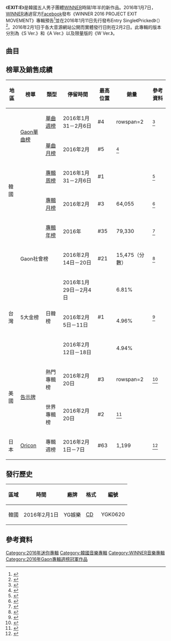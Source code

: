 {{Infobox album
| Name = EXIT:E
| Type = 迷你專輯
| Artist = [[WINNER|WINNER]]
| Cover =
| Released = {{Start date|2016|2|1}}
| Recorded = 2014年於[[首爾|首爾]]YG Studio
| Genre = [[韓國流行音樂|K-pop]]、[[嘻哈|嘻哈]]、[[R&B|R&B]]、[[Ballad|Ballad]]
| Length = 14:30
| Label = [[YG娛樂|YG娛樂]]
| Producer = [[姜昇潤|姜昇潤]]、[[南太鉉|南太鉉]]<br>[[宋旻浩|MINO]]、金旭成（{{lang|ko|깅욱진}}）
| Last album = [[2014_S/S_-Japan_Collection-|2014 S/S -Japan Collection-]]<br>（2014年）
| This album = '''EXIT:E'''<br>（2016年）
| Next album = [[EVERYD4Y|EVERYD4Y]]<br>（2018年）
| Misc =
{{Singles
  | Name = PRICKED（{{lang|ko|사랑가시}}）
  | Type = ep
  | Single 1 = PRICKED（{{lang|ko|사랑가시}}）
  | Single 1 date = {{start date|2016|01|11}}
}}
{{External music video|Type=ep|{{YouTube|OV9NJGTLm-4|SENTIMENTAL}}<br>{{YouTube|jBBy2p5EQhs|BABY BABY}}}}
}}
《'''EXIT:E'''》是韓國五人男子團體[[WINNER|WINNER]]時隔1年半的新作品。2016年1月7日，[[WINNER|WINNER]]通過官方[[Facebook|Facebook]]發布《WINNER 2016 PROJECT EXIT MOVEMENT》專輯預告<ref>{{cite web|url=http://idol001.com/news/winner/detail/5686dd58919dc682a2a8b456d/|title=WINNER回歸預告|date=2016-01-07|work=愛豆}}{{dead link|date=2017年11月 |bot=InternetArchiveBot |fix-attempted=yes }}</ref>並在2016年1月11日先行發布Entry Single《Pricked》（{{lang-ko|사랑가시}}）<ref>{{cite web|url=http://idol001.com/news/winner/detail/568f58637a117331628b510d/|title=WINNER EXIT MOVEMENT ENTRY SINGLE|date=2016-01-11|work=爱豆|accessdate=2016-01-20|archive-date=2019-02-16|archive-url=https://web.archive.org/web/20190216001404/https://idol001.com/news/winner/detail/568f58637a117331628b510d/|dead-url=no}}</ref>。2016年2月1日于各大音源網站公開而實體發行日則在2月2日。此專輯的版本分別為《S Ver.》和《A Ver.》以及限量版的《W Ver.》。

== 曲目 ==
{{Track listing
| collapsed = no
| headline =全部版本<ref>{{cite web|url=http://idol001.com/news/winner/detail/569dc93a7a1173982a8b66a4/|title=《EXIT:E》曲目|date=2016-01-19|work=爱豆|accessdate=2016-01-20|archive-date=2019-02-16|archive-url=https://web.archive.org/web/20190216001404/https://idol001.com/news/winner/detail/569dc93a7a1173982a8b66a4/|dead-url=no}}</ref><ref>{{cite web|url=http://www.melon.com/album/detail.htm?albumId=2661204|title=MelOn上的《EXIT:E》介紹|date=2016-01-19|work=MelOn|accessdate=2016-04-12|archive-date=2016-04-05|archive-url=https://web.archive.org/web/20160405042635/http://www.melon.com/album/detail.htm?albumId=2661204|dead-url=no}}</ref>
| extra_column =
| total_length = 18:10
| all_writing =
| all_lyrics =
| all_music =

| title1 = '''BABY BABY'''
| lyrics1 = [[南太鉉|南太鉉]]、[[MINO|MINO]]、[[李昇勳|李昇勳]]
| music1 = 南太鉉
| length1 = 4:06
| title2 = '''SENTIMENTAL （{{lang|ko|센치해}}）'''
| lyrics2 = 南太鉉、MINO、李昇勳
| music2 = 南太鉉、UK JIN KANG
| length2 = 3:28
| title3 = IMMATURE（{{lang|ko|철없어}}）
| length3 = 3:12
| lyrics3 = 姜昇潤、MINO、李昇勳
| music3 = 姜昇潤、UK JIN KANG
| title4 = I'M YOUNG（{{lang|ko|좋더라}}）
| note4 = 太鉉獨唱
| length4 = 3:33
| lyrics4 = 南太鉉
| music4 = 南太鉉、ROVIN
| title5 = PRICKED（{{lang|ko|사랑가시}}）
| note5 = MINO、太鉉合唱
| length5 = 3:51
| lyrics5 = MINO
| music5 = MINO、UK JIN KANG
}}

== 榜單及銷售成績 ==

{| class="wikitable" style="text-align:center; width:800px"
|-
!地區!!榜單!!類型!!停留時間!!最高位置!!銷量!!參考資料
|-
| rowspan=6|韓國
| rowspan=2|[[Gaon單曲榜|Gaon單曲榜]] || [[2015年Gaon單曲冠軍作品列表|單曲週榜]] || 2016年1月31－2月6日 || #4 ||rowspan=2 {{n/a}} || <ref>{{cite web|url=http://www.gaonchart.co.kr/main/section/chart/online.gaon?nationGbn=T&serviceGbn=ALL&targetTime=06&hitYear=2016&termGbn=week|title=2016년 06주차 Digital Chart|work=Gaon Album Charts|accessdate=2016-03-25|language=ko|archive-date=2016-03-13|archive-url=https://web.archive.org/web/20160313055148/http://gaonchart.co.kr/main/section/chart/online.gaon?nationGbn=T&serviceGbn=ALL&targetTime=06&hitYear=2016&termGbn=week|dead-url=no}}</ref>
|-
| [[2015年Gaon單曲冠軍作品列表|單曲月榜]] || 2016年2月 || #5 || <ref>{{cite web|url=http://www.gaonchart.co.kr/main/section/chart/online.gaon?nationGbn=T&serviceGbn=ALL&targetTime=02&hitYear=2016&termGbn=month|title=2016년 02월 Digital Chart|work=Gaon Album Charts|accessdate=2016-03-25|language=ko|archive-date=2016-03-11|archive-url=https://web.archive.org/web/20160311023102/http://gaonchart.co.kr/main/section/chart/online.gaon?nationGbn=T&serviceGbn=ALL&targetTime=02&hitYear=2016&termGbn=month|dead-url=no}}</ref>
|-
| rowspan=3|{{link-en|Gaon專輯榜|Gaon Album Chart}} || [[2016年Gaon專輯冠軍作品列表|專輯周榜]] || 2016年1月31－2月6日 || #1 || {{n/a|無資料}} || <ref>{{cite web|url=http://www.gaonchart.co.kr/main/section/chart/album.gaon?nationGbn=T&serviceGbn=&targetTime=06&hitYear=2016&termGbn=week|title=2016년 06주차 Album Chart|work=Gaon Album Charts|accessdate=2016-03-25|language=ko|archive-date=2017-04-05|archive-url=https://web.archive.org/web/20170405010923/http://gaonchart.co.kr/main/section/chart/album.gaon?nationGbn=T&serviceGbn=&targetTime=06&hitYear=2016&termGbn=week|dead-url=no}}</ref>
|-
|[[2016年Gaon專輯冠軍作品列表|專輯月榜]] || 2016年2月 || #3 || 64,055 || <ref>{{cite web|url=http://www.gaonchart.co.kr/main/section/chart/album.gaon?nationGbn=T&serviceGbn=&termGbn=month|title=2016년 02월 Album Chart|work=Gaon Album Charts|accessdate=2016-03-25|language=ko|archive-date=2020-01-15|archive-url=https://web.archive.org/web/20200115125441/http://gaonchart.co.kr/main/section/chart/album.gaon?nationGbn=T&serviceGbn=&termGbn=month|dead-url=no}}</ref>
|-
|[[2016年Gaon專輯冠軍作品列表|專輯年榜]]||2016年||#35||79,330|| <ref>{{cite web|url=http://gaonchart.co.kr/main/section/chart/album.gaon?nationGbn=T&serviceGbn=&targetTime=2016&hitYear=2016&termGbn=year|title=2016년 Album Chart|work=Gaon Album Charts|accessdate=2017-01-14|language=ko|archive-date=2017-08-01|archive-url=https://web.archive.org/web/20170801083330/http://gaonchart.co.kr/main/section/chart/album.gaon?nationGbn=T&serviceGbn=&targetTime=2016&hitYear=2016&termGbn=year|dead-url=no}}</ref>
|-
| colspan=2| Gaon社會榜 || 2016年2月14日－20日 || #21 || 15,475（分數） || <ref>{{cite web|url=http://www.gaonchart.co.kr/main/section/chart/social.gaon|title=gaon chart Social Chart|work=Gaon Album Charts|accessdate=2016-03-25|language=ko|archive-date=2016-04-02|archive-url=https://web.archive.org/web/20160402120119/http://www.gaonchart.co.kr/main/section/chart/social.gaon|dead-url=no}}</ref>
|-
| rowspan=3| 台灣 || rowspan=3| 5大金榜 || rowspan=3| 日韓榜
| 2016年1月29日－2月4日 || rowspan=3| #1 || 6.81%
| rowspan=3|<ref>{{cite web |url=http://www.5music.com.tw/CDTop.asp |title=Five Music-5大唱片 |publisher=5大唱片 |accessdate=2016-03-25 |deadurl=yes |archiveurl=https://web.archive.org/web/20130925131747/http://www.5music.com.tw/cdtop.asp |archivedate=2013-09-25 }}</ref>
|-
| 2016年2月5日－11日 || 4.96%
|-
| 2016年2月12日－18日 || 4.94%
|-
| rowspan=2| 美國 || rowspan=2|[[告示牌|告示牌]] || 熱門專輯榜 || 2016年2月20日 || #3 ||rowspan=2 {{n/a}} || <ref>{{cite web|url=http://www.billboard.com/charts/heatseekers-albums/2016-02-20|title=Heatseekers Albums|publisher=Billboard|accessdate=2016-03-25|archive-date=2016-03-22|archive-url=https://web.archive.org/web/20160322201125/http://www.billboard.com/charts/heatseekers-albums/2016-02-20|dead-url=no}}</ref>
|-
| 世界專輯榜 || 2016年2月20日 || #2 || <ref>{{cite web|url=http://www.billboard.com/charts/world-albums/2016-02-20|title=World Albums Chart|publisher=Billboard|accessdate=2016-03-25|archive-date=2016-03-20|archive-url=https://web.archive.org/web/20160320194744/http://www.billboard.com/charts/world-albums/2016-02-20|dead-url=no}}</ref>
|-
|日本 || [[Oricon|Oricon]] || 專輯週榜 || 2016年2月1日－7日 || #63 || 1,199 || <ref>{{cite web |url=http://theqoo.net/index.php?mid=japan&category=26063&page=4&document_srl=211325199 |title=오리콘 위클리 싱글/앨범/DVD/블루레이 차트 1~100위 (갱신완료) |trans-title=Oricon Weekly Single / Album / DVD / Blu-ray chart, 1-100 (updated) |publisher=theqoo |accessdate=February 10, 2016 |language=ko |archive-date=2017-01-04 |archive-url=https://web.archive.org/web/20170104063333/http://theqoo.net/index.php?mid=japan&category=26063&page=4&document_srl=211325199 |dead-url=no }}</ref>
|}

== 發行歷史 ==

{| class="wikitable" style="text-align:center;"
!區域!!時間!!廠牌!!格式!!編號
|-
| 韓國 || 2016年2月1日 || YG娛樂 || [[CD|CD]] || YGK0620
|}

== 參考資料 ==
{{reflist}}

{{WINNER}}
{{Gaon專輯週榜冠軍 (2016年)|2016年2月6日}}

[[Category:2016年迷你專輯|Category:2016年迷你專輯]]
[[Category:韓國音樂專輯|Category:韓國音樂專輯]]
[[Category:WINNER音樂專輯|Category:WINNER音樂專輯]]
[[Category:2016年Gaon專輯週榜冠軍作品|Category:2016年Gaon專輯週榜冠軍作品]]